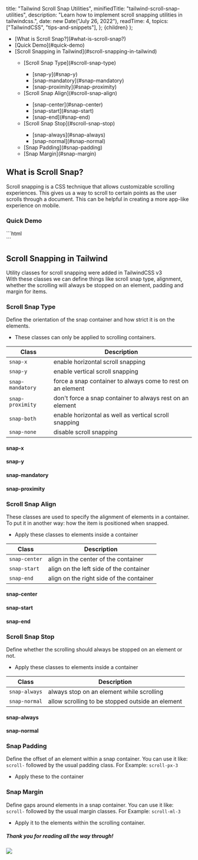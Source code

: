 
  title: "Tailwind Scroll Snap Utilities",
  minifiedTitle: "tailwind-scroll-snap-utilities",
  description:
    "Learn how to implement scroll snapping utilities in tailwindcss.",
  date: new Date("July 26, 2022"),
  readTime: 4,
  topics: ["TailwindCSS", "tips-and-snippets"],
};
  <ArticleLayout meta={meta}>{children}</ArticleLayout>
);

<TableOfContents>
  <ul>
    <li>[What is Scroll Snap?](#what-is-scroll-snap?)</li>
    <li>[Quick Demo](#quick-demo)</li>
    <li>[Scroll Snapping in Tailwind](#scroll-snapping-in-tailwind)</li>
    <ul>
      <li>[Scroll Snap Type](#scroll-snap-type)</li>
      <ul>
        <li>[snap-y](#snap-y)</li>
        <li>[snap-mandatory](#snap-mandatory)</li>
        <li>[snap-proximity](#snap-proximity)</li>
      </ul>
      <li>[Scroll Snap Align](#scroll-snap-align)</li>
      <ul>
        <li>[snap-center](#snap-center)</li>
        <li>[snap-start](#snap-start)</li>
        <li>[snap-end](#snap-end)</li>
      </ul>
      <li>[Scroll Snap Stop](#scroll-snap-stop)</li>
      <ul>
        <li>[snap-always](#snap-always)</li>
        <li>[snap-normal](#snap-normal)</li>
      </ul>
      <li>[Snap Padding](#snap-padding)</li>
      <li>[Snap Margin](#snap-margin)</li>
    </ul>

  </ul>
</TableOfContents>

## What is Scroll Snap? <a name="what-is-scroll-snap?"></a>

Scroll snapping is a CSS technique that allows customizable scrolling experiences.
This gives us a way to scroll to certain points as the user scrolls through a document.
This can be helpful in creating a more app-like experience on mobile.

### Quick Demo <a name="quick-demo"></a>

<Component1 />
```html
<div class="snap-x w-full justify-start flex gap-5 overflow-x-auto">
  <div class="snap-center flex-shrink-0 rounded-md bg-cover bg-primary w-60 h-72"></div>
  <div class="snap-center flex-shrink-0 rounded-md bg-cover bg-primary/90 w-60 h-72"></div>
  <div class="snap-center flex-shrink-0 rounded-md bg-cover bg-primary/80 w-60 h-72"></div>
  <div class="snap-center flex-shrink-0 rounded-md bg-cover bg-primary/70 w-60 h-72"></div>
  <div class="snap-center flex-shrink-0 rounded-md bg-cover bg-primary/60 w-60 h-72"></div>
  <div class="snap-center flex-shrink-0 rounded-md bg-cover bg-primary/50 w-60 h-72"></div>
  <div class="snap-center flex-shrink-0 rounded-md bg-cover bg-primary/40 w-60 h-72"></div>
  <div class="snap-center flex-shrink-0 rounded-md bg-cover bg-secondary w-60 h-72"></div>
  <div class="snap-center flex-shrink-0 rounded-md bg-cover bg-secondary/90 w-60 h-72"></div>
  <div class="snap-center flex-shrink-0 rounded-md bg-cover bg-secondary/80 w-60 h-72"></div>
  <div class="snap-center flex-shrink-0 rounded-md bg-cover bg-secondary/70 w-60 h-72"></div>
  <div class="snap-center flex-shrink-0 rounded-md bg-cover bg-secondary/60 w-60 h-72"></div>
  <div class="snap-center flex-shrink-0 rounded-md bg-cover bg-secondary/50 w-60 h-72"></div>
  <div class="snap-center flex-shrink-0 rounded-md bg-cover bg-secondary/40 w-60 h-72"></div>
</div>
```

## Scroll Snapping in Tailwind <a name="scroll-snapping-in-tailwind"></a>

Utility classes for scroll snapping were added in TailwindCSS v3  
With these classes we can define things like scroll snap type, alignment, whether the scrolling will always be stopped on an element, padding and margin for items.

### Scroll Snap Type <a name="scroll-snap-type"></a>

Define the orientation of the snap container and how strict it is on the elements.

- These classes can only be applied to scrolling containers.

| Class            | Description                                                 |
| ---------------- | ----------------------------------------------------------- |
| `snap-x`         | enable horizontal scroll snapping                           |
| `snap-y`         | enable vertical scroll snapping                             |
| `snap-mandatory` | force a snap container to always come to rest on an element |
| `snap-proximity` | don't force a snap container to always rest on an element   |
| `snap-both`      | enable horizontal as well as vertical scroll snapping       |
| `snap-none`      | disable scroll snapping                                     |

#### snap-x <a name="snap-x"></a>

<Component1 />

#### snap-y <a name="snap-y"></a>

<Component2 />

#### snap-mandatory <a name="snap-mandatory"></a>

<Component3 />

#### snap-proximity <a name="snap-proximity"></a>

<Component4 />

### Scroll Snap Align <a name="scroll-snap-align"></a>

These classes are used to specify the alignment of elements in a container.
To put it in another way: how the item is positioned when snapped.

- Apply these classes to elements inside a container

| Class         | Description                              |
| ------------- | ---------------------------------------- |
| `snap-center` | align in the center of the container     |
| `snap-start`  | align on the left side of the container  |
| `snap-end`    | align on the right side of the container |

#### snap-center <a name="snap-center"></a>

<Component5 position="snap-center" />

#### snap-start <a name="snap-start"></a>

<Component5 position="snap-start" />

#### snap-end <a name="snap-end"></a>

<Component5 position="snap-end" />

### Scroll Snap Stop <a name="scroll-snap-stop"></a>

Define whether the scrolling should always be stopped on an element or not.

- Apply these classes to elements inside a container

| Class         | Description                                      |
| ------------- | ------------------------------------------------ |
| `snap-always` | always stop on an element while scrolling        |
| `snap-normal` | allow scrolling to be stopped outside an element |

#### snap-always <a name="snap-always"></a>

<Component6 stop="snap-always" />

#### snap-normal <a name="snap-normal"></a>

<Component6 stop="snap-normal" />

### Snap Padding <a name="snap-padding"></a>

Define the offset of an element within a snap container.
You can use it like: `scroll-` followed by the usual padding class.
For Example: `scroll-px-3`

- Apply these to the container

<Component7 />

### Snap Margin <a name="snap-margin"></a>

Define gaps around elements in a snap container.
You can use it like: `scroll-` followed by the usual margin classes.
For Example: `scroll-ml-3`

- Apply it to the elements within the scrolling container.

<Component8 />

##### Thank you for reading all the way through!

![](https://i.giphy.com/media/Od7ni7IRVbqz6/giphy.webp)
